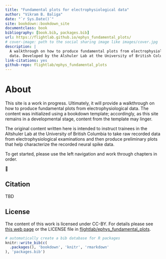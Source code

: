 ```yaml
--- 
title: "Fundamental plots for electrophysiological data"
author: "Vikram B. Baliga"
date: "`r Sys.Date()`"
site: bookdown::bookdown_site
documentclass: book
bibliography: [book.bib, packages.bib]
url: https://flightlab.github.io/ephys_fundamental_plots/
# cover-image: path to the social sharing image like images/cover.jpg
description: |
  A walkthrough on how to produce fundamental plots from electrophysiological 
  data. Developed by the Alshuler Lab at the University of British Columbia.
link-citations: yes
github-repo: flightlab/ephys_fundamental_plots
---
```


# About

This site is a work in progress. Ultimately, it will provide a walkthrough on how to produce fundamental plots from  electrophysiological data. The content was initialized using a bookdown template; accordingly, as this site remains in a developmental stage, content from the template may linger.

The original content written here is intended to instruct trainees in the Altshuler Lab at the University of British Columbia to take raw recorded data from electrophysiological examinations and then produce preliminary plots that help characterize the recorded neural spike data.

To get started, please use the left navigation and work through chapters in order.

🐢


## Citation {-}
TBD


## License {-}

The content of this work is licensed under CC-BY. For details please see [this web page](https://creativecommons.org/licenses/by/4.0/) or the LICENSE file in [flightlab/ephys_fundamental_plots](https://github.com/flightlab/ephys_fundamental_plots).

```r
# automatically create a bib database for R packages
knitr::write_bib(c(
  .packages(), 'bookdown', 'knitr', 'rmarkdown'
), 'packages.bib')
```

